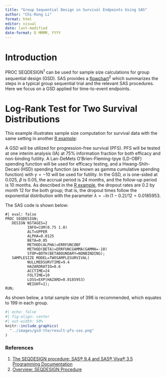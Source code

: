 ---
title: "Group Sequential Design in Survival Endpoints Using SAS"
author: "Chi-Rong Li"
format: html
editor: visual
date: last-modified
date-format: D MMMM, YYYY
---

# Introduction

PROC SEQDESIGN^1^ can be used for sample size calculations for group sequential design (GSD). SAS provides a [flowchart](https://documentation.sas.com/api/docsets/statug/15.4/content/images/seqchart.png)^2^ which summarizes the steps in a typical group sequential trial and the relevant SAS procedures. Here we focus on a GSD applied for time-to-event endpoints.

# **Log-Rank Test for Two Survival Distributions**

This example illustrates sample size computation for survival data with the same setting in another [R example](https://psiaims.github.io/CAMIS/R/gsd-tte.html):

A GSD will be utilized for progression-free survival (PFS). PFS will be tested at one interim analysis (IA) at 75% information fraction for both efficacy and non-binding futility. A Lan-DeMets O'Brien-Fleming-tpye (LD-OBF) spending function will be used for efficacy testing, and a Hwang-Shih-Decani (HSD) spending function (as known as gamma cumulative spending function) with $\gamma = -10$ will be used for futility. In the GSD, $\alpha$ is one-sided at 0.025, $\beta$ is 0.05, the accrual period is 24 months, and the follow-up period is 10 months. As described in the [R example](https://psiaims.github.io/CAMIS/R/gsd-tte.html), the dropout rates are 0.2 by month 12 for the both group; that is, the dropout times follow the exponential distribution with the parameter $\lambda = -\ln(1-0.2)/12 = 0.0185953$.

The SAS code is shown below:

```{sas}
#| eval: false
PROC SEQDESIGN;
   DESIGN NSTAGES=2 
          INFO=CUM(0.75 1.0) 
          ALT=UPPER 
          ALPHA=0.0125 
          BETA=0.05
          METHOD(ALPHA)=ERRFUNCOBF 
          METHOD(BETA)=ERRFUNCGAMMA(GAMMA=-10)  
          STOP=BOTH(BETABOUNDARY=NONBINDING);
   SAMPLESIZE MODEL=TWOSAMPLESURVIVAL(
          NULLMEDSURVTIME=9.4
          HAZARDRATIO=0.6
          ACCTIME=24 
          FOLTIME=10
          LOSS=EXP(HAZARD=0.0185953)
          WEIGHT=1);
RUN;

```

As shown below, a total sample size of 398 is recommended, which equates to 199 in each group.

```{r}
#| echo: false
#| fig-align: center
#| out-width: 50%
knitr::include_graphics(
  "../images/gsd-tte/result-pfs-sas.png"
)

```

### References

1.  [The SEQDESIGN procedure: SAS® 9.4 and SAS® Viya® 3.5 Programming Documentation](https://documentation.sas.com/doc/en/pgmsascdc/9.4_3.5/statug/statug_seqdesign_toc.htm)
2.  [Overview: SEQDESIGN Procedure](https://documentation.sas.com/doc/en/pgmsascdc/9.4_3.5/statug/statug_seqdesign_overview.htm)
